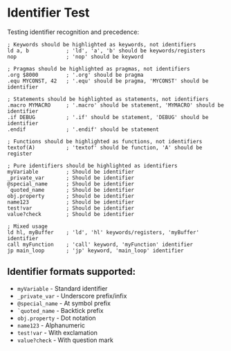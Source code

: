 # Identifier Test

Testing identifier recognition and precedence:

```z80-klive
; Keywords should be highlighted as keywords, not identifiers
ld a, b            ; 'ld', 'a', 'b' should be keywords/registers
nop                ; 'nop' should be keyword

; Pragmas should be highlighted as pragmas, not identifiers  
.org $8000         ; '.org' should be pragma
.equ MYCONST, 42   ; '.equ' should be pragma, 'MYCONST' should be identifier

; Statements should be highlighted as statements, not identifiers
.macro MYMACRO     ; '.macro' should be statement, 'MYMACRO' should be identifier
.if DEBUG          ; '.if' should be statement, 'DEBUG' should be identifier  
.endif             ; '.endif' should be statement

; Functions should be highlighted as functions, not identifiers
textof(A)          ; 'textof' should be function, 'A' should be register

; Pure identifiers should be highlighted as identifiers
myVariable         ; Should be identifier
_private_var       ; Should be identifier  
@special_name      ; Should be identifier
`quoted_name       ; Should be identifier
obj.property       ; Should be identifier
name123            ; Should be identifier
test!var           ; Should be identifier
value?check        ; Should be identifier

; Mixed usage
ld hl, myBuffer    ; 'ld', 'hl' keywords/registers, 'myBuffer' identifier
call myFunction    ; 'call' keyword, 'myFunction' identifier
jp main_loop       ; 'jp' keyword, 'main_loop' identifier
```

## Identifier formats supported:
- `myVariable` - Standard identifier
- `_private_var` - Underscore prefix/infix
- `@special_name` - At symbol prefix  
- `` `quoted_name `` - Backtick prefix
- `obj.property` - Dot notation
- `name123` - Alphanumeric
- `test!var` - With exclamation
- `value?check` - With question mark
